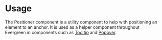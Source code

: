 # Usage

The Positioner component is a utility component to help with positioning an element to an anchor.
It is used as a helper component throughout Evergreen in components such as [Tooltip](./tooltip.mdx) and [Popover](./popover.mdx).
